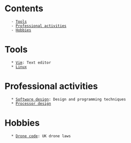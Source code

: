 = Contents =
    - [[#Tools|Tools]]
    - [[#Professional activities|Professional activities]]
    - [[#Hobbies|Hobbies]]

= Tools =
    * [[Vim]]: Text editor
    * [[Linux]]

= Professional activities =
    * [[Software design]]: Design and programming techniques
    * [[Processor design]]

= Hobbies =
    * [[Drone code]]: UK drone laws
